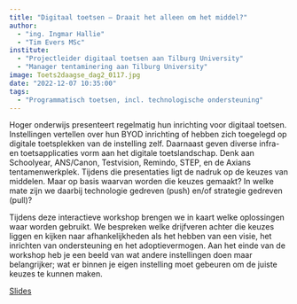 ```yaml
---
title: "Digitaal toetsen – Draait het alleen om het middel?"
author:
  - "ing. Ingmar Hallie"
  - "Tim Evers MSc"
institute: 
  - "Projectleider digitaal toetsen aan Tilburg University"
  - "Manager tentaminering aan Tilburg University"
image: Toets2daagse_dag2_0117.jpg
date: "2022-12-07 10:35:00"
tags: 
  - "Programmatisch toetsen, incl. technologische ondersteuning"
---
```


::: {.column-margin}
:::

Hoger onderwijs presenteert regelmatig hun inrichting voor digitaal toetsen. Instellingen vertellen over hun BYOD inrichting of hebben zich toegelegd op digitale toetsplekken van de instelling zelf. Daarnaast geven diverse infra- en toetsapplicaties vorm aan het digitale toetslandschap. Denk aan Schoolyear, ANS/Canon, Testvision, Remindo, STEP, en de Axians tentamenwerkplek. Tijdens die presentaties ligt de nadruk op de keuzes van middelen. Maar op basis waarvan worden die keuzes gemaakt? In welke mate zijn we daarbij technologie gedreven (push) en/of strategie gedreven (pull)?

Tijdens deze interactieve workshop brengen we in kaart welke oplossingen waar worden gebruikt. We bespreken welke drijfveren achter die keuzes liggen en kijken naar afhankelijkheden als het hebben van een visie, het inrichten van ondersteuning en het adoptievermogen. Aan het einde van de workshop heb je een beeld van wat andere instellingen doen maar belangrijker; wat er binnen je eigen instelling moet gebeuren om de juiste keuzes te kunnen maken.

[Slides](https://drive.google.com/file/d/1D-eMRkUa08inY1D6cLSZiVojrqmq2_sy/view?usp=share_link){.btn .btn-primary}
